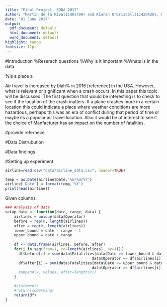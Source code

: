 ```yaml
---
title: "Final Project, EDDA 2017"
author: "Martin de la Riva(11403799) and Kieran O'Driscoll(11426438), Group 23"
date: "01 June 2017"
output:
  pdf_document: default
  html_document: default
  word_document: default
highlight: tango
fontsize: 11pt
---
```


#Introduction
%Reserach questions
%Why is it important
%Whats is in the data

%Is a place a 

Air travel is increased by blah% in 2016 [reference] in the USA. However, what is relevant or significant when a crash occurs. In this paper this topic will be discussed. The first question that would be interesting is to check to see if the location of the crash matters. If a plane crashes more in a certain location this could  indicate a place where weather conditions are more hazardous, perhaps this was an era of conflict during that period of time or maybe its a popular air travel location. Also it would be of interest to see if the choice of Manfacturer has an impact on the number of fatalities.



  #provide refernece
  
#Data Distrubution

#Data findings

#Setting up experiment


```r
airline=read.csv("data/airline_data.csv", header=TRUE)
```

```r
temp = as.Date(airline$Date,'%m/%d/%Y')
airline['Date'] = format(temp,'%Y')
print(head(airline))
```

Given columns

```r
### Analysis of data
setup_data <- function(date, range, data) {
    airlines = unique(data$Operator)
    before = rep(0, length(airlines))
    after = rep(0, length(airlines))
    lower_bound = date - range - 1
    upper_bound = date + range
    
    df <- data.frame(airlines, before, after)
    for(i in seq(from=1, to=length(airlines), by=1)){
      df$before[i] = sum(data$Fatalities[data$Date >= lower_bound & data$Date <= date & 
                                       data$Operator == df$airlines[i]])
      df$after[i] = sum(data$Fatalities[data$Date <= upper_bound & data$Date > date & 
                                       data$Operator == df$airlines[i]])
      #append(x, values, after=length(x))
    }

    #statements
    #return(something)
    return(df)
}

```